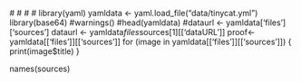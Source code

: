 #<!-- library(devtools) -->
#<!-- install_github('viking/r-yaml') -->
#<!-- read_yaml(giza) -->
#<!-- install.packages("yaml") -->
library(yaml)
yamldata <- yaml.load_file("data/tinycat.yml")
library(base64)
#warnings()
#head(yamldata)
#dataurl <- yamldata['files']['sources']
dataurl <- yamldata$files$sources[1][['dataURL']]
proof<-yamldata[['files']][['sources']]
for (image in yamldata[['files']][['sources']])
{
print(image$title)
}

names(sources)


